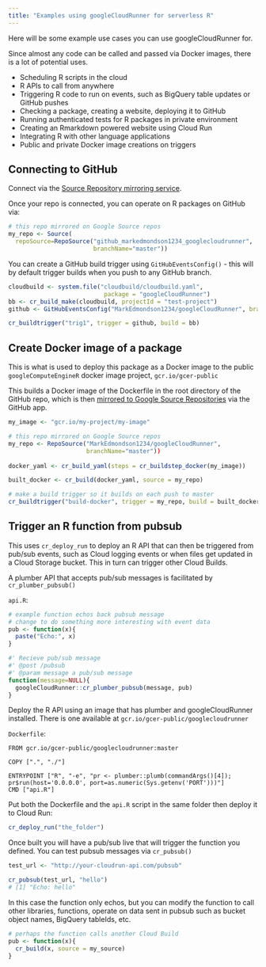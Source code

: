 ```yaml
---
title: "Examples using googleCloudRunner for serverless R"
---
```


Here will be some example use cases you can use googleCloudRunner for.

Since almost any code can be called and passed via Docker images, there is a lot of potential uses.

* Scheduling R scripts in the cloud
* R APIs to call from anywhere
* Triggering R code to run on events, such as BigQuery table updates or GitHub pushes
* Checking a package, creating a website, deploying it to GitHub
* Running authenticated tests for R packages in private environment
* Creating an Rmarkdown powered website using Cloud Run
* Integrating R with other language applications
* Public and private Docker image creations on triggers

## Connecting to GitHub 

Connect via the [Source Repository mirroring service](https://cloud.google.com/source-repositories/docs/mirroring-a-github-repository).

Once your repo is connected, you can operate on R packages on GitHub via:

```r
# this repo mirrored on Google Source repos
my_repo <- Source(
  repoSource=RepoSource("github_markedmondson1234_googlecloudrunner",
                        branchName="master"))
```

You can create a GitHub build trigger using `GitHubEventsConfig()` - this will by default trigger builds when you push to any GitHub branch.  

```r
cloudbuild <- system.file("cloudbuild/cloudbuild.yaml",
                           package = "googleCloudRunner")
bb <- cr_build_make(cloudbuild, projectId = "test-project")
github <- GitHubEventsConfig("MarkEdmondson1234/googleCloudRunner", branch = "master")

cr_buildtrigger("trig1", trigger = github, build = bb)
```


## Create Docker image of a package

This is what is used to deploy this package as a Docker image to the public `googleComputeEngineR` docker image project, `gcr.io/gcer-public`

This builds a Docker image of the Dockerfile in the root directory of the GitHub repo, which is then [mirrored to Google Source Repositories](https://cloud.google.com/source-repositories/docs/mirroring-a-github-repository) via the GitHub app. 

```r
my_image <- "gcr.io/my-project/my-image"

# this repo mirrored on Google Source repos
my_repo <- RepoSource("MarkEdmondson1234/googleCloudRunner",
                      branchName="master"))
                        
docker_yaml <- cr_build_yaml(steps = cr_buildstep_docker(my_image))

built_docker <- cr_build(docker_yaml, source = my_repo)

# make a build trigger so it builds on each push to master
cr_buildtrigger("build-docker", trigger = my_repo, build = built_docker)
```

## Trigger an R function from pubsub

This uses `cr_deploy_run` to deploy an R API that can then be triggered from pub/sub events, such as Cloud logging events or when files get updated in a Cloud Storage bucket.  This in turn can trigger other Cloud Builds. 

A plumber API that accepts pub/sub messages is facilitated by `cr_plumber_pubsub()`

`api.R`:

```r
# example function echos back pubsub message
# change to do something more interesting with event data
pub <- function(x){
  paste("Echo:", x)
}

#' Recieve pub/sub message
#' @post /pubsub
#' @param message a pub/sub message
function(message=NULL){
  googleCloudRunner::cr_plumber_pubsub(message, pub)
}
```

Deploy the R API using an image that has plumber and googleCloudRunner installed.  There is one available at `gcr.io/gcer-public/googlecloudrunner`

`Dockerfile`:

```
FROM gcr.io/gcer-public/googlecloudrunner:master

COPY [".", "./"]

ENTRYPOINT ["R", "-e", "pr <- plumber::plumb(commandArgs()[4]); pr$run(host='0.0.0.0', port=as.numeric(Sys.getenv('PORT')))"]
CMD ["api.R"]
```

Put both the Dockerfile and the `api.R` script in the same folder then deploy it to Cloud Run:

```r
cr_deploy_run("the_folder")
```

Once built you will have a pub/sub live that will trigger the function you defined.  You can test pubsub messages via `cr_pubsub()`

```r
test_url <- "http://your-cloudrun-api.com/pubsub"

cr_pubsub(test_url, "hello")
# [1] "Echo: hello"
```

In this case the function only echos, but you can modify the function to call other libraries, functions, operate on data sent in pubsub such as bucket object names, BigQuery tableIds, etc.

```r
# perhaps the function calls another Cloud Build
pub <- function(x){
  cr_build(x, source = my_source)
}
```


